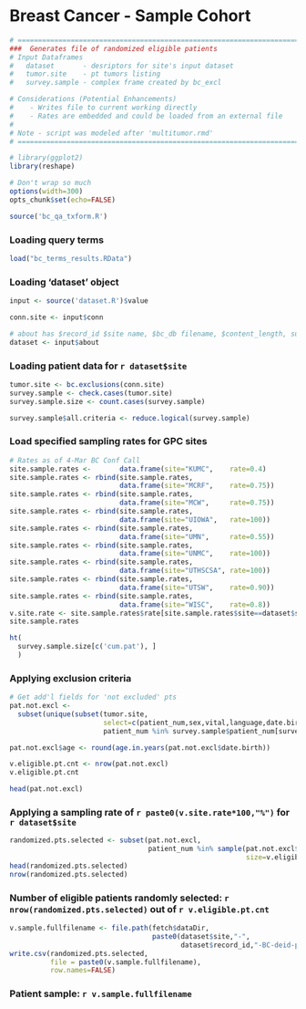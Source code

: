 # Breast Cancer - Sample Cohort
```r
# ============================================================================
###  Generates file of randomized eligible patients
# Input Dataframes
#   dataset       - desriptors for site's input dataset 
#   tumor.site    - pt tumors listing
#   survey.sample - complex frame created by bc_excl

# Considerations (Potential Enhancements)
#    - Writes file to current working directly
#    - Rates are embedded and could be loaded from an external file
# 
# Note - script was modeled after 'multitumor.rmd'
# ============================================================================
```

```r
# library(ggplot2)
library(reshape)

# Don't wrap so much
options(width=300)
opts_chunk$set(echo=FALSE)
```


```r
source('bc_qa_txform.R')  
```

### Loading query terms

```r
load("bc_terms_results.RData")
```

### Loading 'dataset' object

```r
input <- source('dataset.R')$value

conn.site <- input$conn

# about has $record_id $site name, $bc_db filename, $content_length, submitter $name, $issues_other
dataset <- input$about
```

### Loading patient data for `r dataset$site`

```r
tumor.site <- bc.exclusions(conn.site)
survey.sample <- check.cases(tumor.site)
survey.sample.size <- count.cases(survey.sample)

survey.sample$all.criteria <- reduce.logical(survey.sample)
```

### Load specified sampling rates for GPC sites 

```r
# Rates as of 4-Mar BC Conf Call
site.sample.rates <-       data.frame(site="KUMC",    rate=0.4)
site.sample.rates <- rbind(site.sample.rates, 
                           data.frame(site="MCRF",    rate=0.75))
site.sample.rates <- rbind(site.sample.rates, 
                           data.frame(site="MCW",     rate=0.75))
site.sample.rates <- rbind(site.sample.rates, 
                           data.frame(site="UIOWA",   rate=100))
site.sample.rates <- rbind(site.sample.rates, 
                           data.frame(site="UMN",     rate=0.55))
site.sample.rates <- rbind(site.sample.rates, 
                           data.frame(site="UNMC",    rate=100))
site.sample.rates <- rbind(site.sample.rates, 
                           data.frame(site="UTHSCSA", rate=100))
site.sample.rates <- rbind(site.sample.rates, 
                           data.frame(site="UTSW",    rate=0.90))
site.sample.rates <- rbind(site.sample.rates, 
                           data.frame(site="WISC",    rate=0.8))
v.site.rate <- site.sample.rates$rate[site.sample.rates$site==dataset$site]
site.sample.rates

```

```r
ht(
  survey.sample.size[c('cum.pat'), ]
  )
```


### Applying exclusion criteria

```r
# Get add'l fields for 'not excluded' pts
pat.not.excl <- 
  subset(unique(subset(tumor.site, 
                       select=c(patient_num,sex,vital,language,date.birth))),
                       patient_num %in% survey.sample$patient_num[survey.sample$all.criteria])

pat.not.excl$age <- round(age.in.years(pat.not.excl$date.birth))

v.eligible.pt.cnt <- nrow(pat.not.excl)
v.eligible.pt.cnt

head(pat.not.excl)
```

### Applying a sampling rate of `r paste0(v.site.rate*100,"%")` for `r dataset$site`

```r
randomized.pts.selected <- subset(pat.not.excl, 
                                  patient_num %in% sample(pat.not.excl$patient_num,                             
                                                          size=v.eligible.pt.cnt*v.site.rate))
head(randomized.pts.selected)
nrow(randomized.pts.selected)
```

### Number of eligible patients randomly selected: `r nrow(randomized.pts.selected)` out of `r v.eligible.pt.cnt`

```r
v.sample.fullfilename <- file.path(fetch$dataDir,
                                   paste0(dataset$site,"-",
                                          dataset$record_id,"-BC-deid-pt-sample.csv"))
write.csv(randomized.pts.selected, 
          file = paste0(v.sample.fullfilename),
          row.names=FALSE)
```

### Patient sample: `r v.sample.fullfilename`